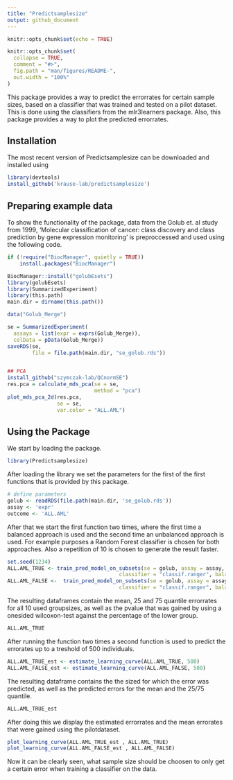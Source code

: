 ```yaml
---
title: "Predictsamplesize"
output: github_document
---
```


```r
knitr::opts_chunk$set(echo = TRUE)
```


```r
knitr::opts_chunk$set(
  collapse = TRUE,
  comment = "#>",
  fig.path = "man/figures/README-",
  out.width = "100%"
)
```

This package provides a way to predict the errorrates for certain sample sizes, based on a classifier that was trained and tested on a pilot dataset. This is done using the classifiers from the mlr3learners package. Also, this package provides a way to plot the predicted errorrates.

## Installation

The most recent version of Predictsamplesize can be downloaded and installed using

```r
library(devtools)
install_github('krause-lab/predictsamplesize')
```

## Preparing example data

To show the functionality of the package, data from the Golub et. al study from 1999, 'Molecular classification of cancer: class discovery and class prediction by gene expression monitoring' is preproccessed and used using the following code.

```r
if (!require("BiocManager", quietly = TRUE))
    install.packages("BiocManager")

BiocManager::install("golubEsets")
library(golubEsets)
library(SummarizedExperiment)
library(this.path)
main.dir = dirname(this.path())

data("Golub_Merge")

se = SummarizedExperiment(
  assays = list(expr = exprs(Golub_Merge)),
  colData = pData(Golub_Merge))
saveRDS(se,
        file = file.path(main.dir, "se_golub.rds"))


## PCA
install_github("szymczak-lab/QCnormSE")
res.pca = calculate_mds_pca(se = se,
                            method = "pca")
plot_mds_pca_2d(res.pca,
                se = se,
                var.color = "ALL.AML")

```

## Using the Package

We start by loading the package.

```r
library(Predictsamplesize)
```

After loading the library we set the parameters for the first of the first functions that is provided by this package.

```r
# define parameters
golub <- readRDS(file.path(main.dir, 'se_golub.rds'))
assay <- 'expr'
outcome <- 'ALL.AML'
```

After that we start the first function two times, where the first time a balanced approach is used and the second time an unbalanced approach is used. For example purposes a Random Forest classifier is chosen for both approaches. Also a repetition of 10 is chosen to generate the result faster.

```r
set.seed(1234)
ALL.AML_TRUE <- train_pred_model_on_subsets(se = golub, assay = assay, outcome = outcome, 
                                    classifier = "classif.ranger", balanced = TRUE, n_rep = 10)
ALL.AML_FALSE <-  train_pred_model_on_subsets(se = golub, assay = assay, outcome = outcome, 
                                    classifier = "classif.ranger", balanced = FALSE, n_rep = 10)
```

The resulting dataframes contain the mean, 25 and 75 quantile errorrates for all 10 used groupsizes, as well as the pvalue that was gained by using a onesided wilcoxon-test against the percentage of the lower group.

```r
ALL.AML_TRUE
```

After running the function two times a second function is used to predict the errorates up to a treshold of 500 individuals.

```r
ALL.AML_TRUE_est <- estimate_learning_curve(ALL.AML_TRUE, 500)
ALL.AML_FALSE_est <- estimate_learning_curve(ALL.AML_FALSE, 500)
```
The resulting dataframe contains the the sized for which the error was predicted, as well as the predicted errors for the mean and the 25/75 quantile.

```r
ALL.AML_TRUE_est
```

After doing this we display the estimated errorrates and the mean errorates that were gained using the pilotdataset.

```r
plot_learning_curve(ALL.AML_TRUE_est , ALL.AML_TRUE)
plot_learning_curve(ALL.AML_FALSE_est , ALL.AML_FALSE)
```

Now it can be clearly seen, what sample size should be choosen to only get a certain error when training a classifier on the data.
